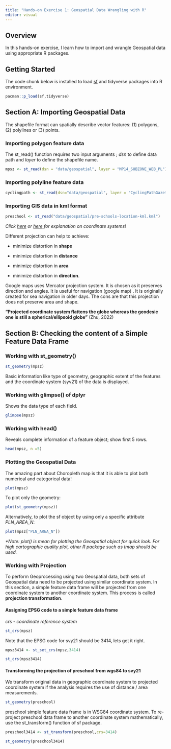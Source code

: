 ```yaml
---
title: "Hands-on Exercise 1: Geospatial Data Wrangling with R"
editor: visual
---
```


## Overview

In this hands-on exercise, I learn how to import and wrangle Geospatial data using appropriate R packages.

## Getting Started

The code chunk below is installed to load [sf](https://r-spatial.github.io/sf/) and tidyverse packages into R environment.

```r
pacman::p_load(sf,tidyverse)
```

## Section A: Importing Geospatial Data

The shapefile format can spatially describe vector features: (1) polygons, (2) polylines or (3) points.

### Importing polygon feature data

The st_read() function requires two input arguments ; *dsn* to define data path and *layer* to define the shapefile name.

```r
mpsz <- st_read(dsn = "data/geospatial", layer = "MP14_SUBZONE_WEB_PL")
```

### Importing polyline feature data

```r
cyclingpath <- st_read(dsn="data/geospatial", layer = "CyclingPathGazette")
```

### Importing GIS data in kml format

```r
preschool <- st_read("data/geospatial/pre-schools-location-kml.kml")
```

*Click [here](https://alemoranordonez.wordpress.com/2015/07/30/what-on-earth-are-coordinate-systems-and-which-one-should-i-use-part-13-lets-clarify-some-concepts/) or [here](https://esriaustraliatechblog.wordpress.com/2021/03/31/understanding-spatial-references-in-australia/) for explanation on coordinate systems!*

Different projection can help to achieve:

-    minimize distortion in **shape**

-   minimize distortion in **distance**

-   minimize distortion in **area**

-    minimize distortion in **direction**.

Google maps uses Mercator projection system. It is chosen as
it preserves direction and angles. It is useful for navigation (google map) . It is originally created for sea navigation in older days. The cons are that this projection does not preserve area and shape.

**"Projected coordinate system flattens the globe whereas the geodesic one is still a spherical/ellipsoid globe"** (Zhu, 2022)

## Section B: Checking the content of a Simple Feature Data Frame

### Working with st_geometry()

```r
st_geometry(mpsz)
```

Basic information like type of geometry, geographic extent of the features and the coordinate system (syv21) of the data is displayed.

### Working with glimpse() of dplyr

Shows the data type of each field.

```r
glimpse(mpsz)
```

### Working with head()

Reveals complete information of a feature object; show first 5 rows.

```r
head(mpsz, n =5)
```

### Plotting the Geospatial Data

The amazing part about Choropleth map is that it is able to plot both numerical and categorical data!

```r
plot(mpsz)
```

To plot only the geometry:

```r
plot(st_geometry(mpsz))
```

Alternatively, to plot the sf object by using only a specific attribute *PLN_AREA_N*:

```r
plot(mpsz["PLN_AREA_N"])
```

*\*Note: plot() is mean for plotting the Geospatial object for quick look. For high cartographic quality plot, other R package such as tmap should be used.*

### Working with Projection 

To perform Geoprocessing using two Geospatial data, both sets of Geospatial data need to be projected using similar coordinate system. In this section, a simple feature data frame will be projected from one coordinate system to another coordinate system. This process is called **projection transformation**.

#### Assigning EPSG code to a simple feature data frame

*crs - coordinate reference system*

```r
st_crs(mpsz)
```

Note that the EPSG code for svy21 should be 3414, lets get it right.

```r
mpsz3414 <- st_set_crs(mpsz,3414)
```

```r
st_crs(mpsz3414)
```

#### Transforming the projection of preschool from wgs84 to svy21

We transform original data in geographic coordinate system to projected coordinate system if the analysis requires the use of distance / area measurements.

```r
st_geometry(preschool)
```

preschool simple feature data frame is in WSG84 coordinate system. To re-project preschool data frame to another coordinate system mathematically, use the st_transform() function of sf package.

```r
preschool3414 <- st_transform(preschool,crs=3414)
```

```r
st_geometry(preschool3414)
```
